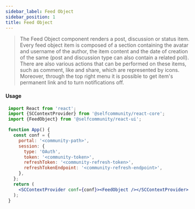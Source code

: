 ```yaml
---
sidebar_label: Feed Object
sidebar_position: 1
title: Feed Object
---
```


> The Feed Object component renders a post, discussion or status item.<br/>
Every feed object item is composed of a section containing the avatar and username of the author, the item content and the date of creation of the same
(post and discussion type can also contain a related poll).<br/>
There are also various actions that can be performed on these items, such as comment, like and share, which are represented by icons.
Moreover, through the top right menu it is possible to get item's permanent link and to turn notifications off.


<Logged><FeedObject/></Logged>

#### Usage

```jsx
 import React from 'react';
 import {SCContextProvider} from '@selfcommunity/react-core';
 import {FeedObject} from '@selfcommunity/react-ui';

 function App() {
   const conf = {
     portal: '<community-path>',
     session: {
       type: 'OAuth',
       token: '<community-token>',
       refreshToken: '<community-refresh-token>',
       refreshTokenEndpoint: '<community-refresh-endpoint>',
     },
   };
   return (
     <SCContextProvider conf={conf}><FeedObject /></SCContextProvider>
   );
 }
```